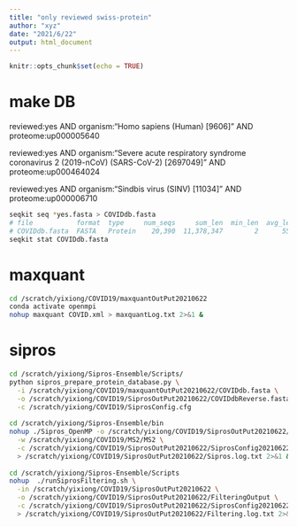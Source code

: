 ```yaml
---
title: "only reviewed swiss-protein"
author: "xyz"
date: "2021/6/22"
output: html_document
---
```


```r
knitr::opts_chunk$set(echo = TRUE)
```

# make DB

reviewed:yes AND organism:"Homo sapiens (Human) [9606]" AND proteome:up000005640

reviewed:yes AND organism:"Severe acute respiratory syndrome coronavirus 2 (2019-nCoV) (SARS-CoV-2) [2697049]" AND proteome:up000464024

reviewed:yes AND organism:"Sindbis virus (SINV) [11034]" AND proteome:up000006710

```bash
seqkit seq *yes.fasta > COVIDdb.fasta
# file           format  type     num_seqs     sum_len  min_len  avg_len  max_len
# COVIDdb.fasta  FASTA   Protein    20,390  11,378,347        2      558   34,350
seqkit stat COVIDdb.fasta
```

# maxquant

```bash
cd /scratch/yixiong/COVID19/maxquantOutPut20210622
conda activate openmpi
nohup maxquant COVID.xml > maxquantLog.txt 2>&1 &
```

# sipros

```bash
cd /scratch/yixiong/Sipros-Ensemble/Scripts/
python sipros_prepare_protein_database.py \
  -i /scratch/yixiong/COVID19/maxquantOutPut20210622/COVIDdb.fasta \
  -o /scratch/yixiong/COVID19/SiprosOutPut20210622/COVIDdbReverse.fasta \
  -c /scratch/yixiong/COVID19/SiprosConfig.cfg
  
cd /scratch/yixiong/Sipros-Ensemble/bin
nohup ./Sipros_OpenMP -o /scratch/yixiong/COVID19/SiprosOutPut20210622/ \
  -w /scratch/yixiong/COVID19/MS2/MS2 \
  -c /scratch/yixiong/COVID19/SiprosOutPut20210622/SiprosConfig20210622.cfg \
  > /scratch/yixiong/COVID19/SiprosOutPut20210622/Sipros.log.txt 2>&1 &
  
cd /scratch/yixiong/Sipros-Ensemble/Scripts 
nohup  ./runSiprosFiltering.sh \
  -in /scratch/yixiong/COVID19/SiprosOutPut20210622 \
  -o /scratch/yixiong/COVID19/SiprosOutPut20210622/FilteringOutput \
  -c /scratch/yixiong/COVID19/SiprosOutPut20210622/SiprosConfig20210622.cfg \
  > /scratch/yixiong/COVID19/SiprosOutPut20210622/Filtering.log.txt 2>&1 &
```


